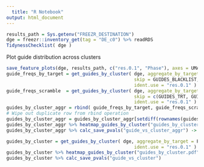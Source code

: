 ```yaml
---
  title: "R Notebook"
output: html_document
---
```

  
  
  
```r
results_path = Sys.getenv("FREEZR_DESTINATION")
dge = freezr::inventory_get(tag = "DE_c0") %>% readRDS
TidynessChecklist( dge ) 
```

Plot guide distribution across clusters

```r
save_feature_plots(dge, results_path, c("res.0.1", "Phase"), axes = UMAP_AXES)
guide_freqs_by_target = get_guides_by_cluster( dge, aggregate_by_target = T, 
                                               skip = GUIDES_BLACKLIST, 
                                               ident.use = "res.0.1" )
guide_freqs_scramble  = get_guides_by_cluster( dge, aggregate_by_target = F,
                                               skip = c(GUIDES_TRT, GUIDES_BLACKLIST), 
                                               ident.use = "res.0.1" ) 
guides_by_cluster_aggr = rbind( guide_freqs_by_target, guide_freqs_scramble )
# Wipe out duplicate row from rbind operation
guides_by_cluster_aggr = guides_by_cluster_aggr[setdiff(rownames(guides_by_cluster_aggr), "Scramble1"), ]
guides_by_cluster_aggr %>% heatmap_guides_by_cluster("guides_by_cluster_aggr.pdf")
guides_by_cluster_aggr %>% calc_save_pvals("guide_vs_cluster_aggr") -> x

guides_by_cluster = get_guides_by_cluster( dge, aggregate_by_target = F, 
                                               ident.use = "res.0.1" ) 
guides_by_cluster %>% heatmap_guides_by_cluster("guides_by_cluster.pdf") 
guides_by_cluster %>% calc_save_pvals("guide_vs_cluster")
```
